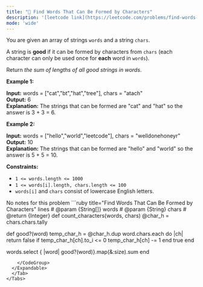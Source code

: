 ```yaml
---
title: "🧩 Find Words That Can Be Formed by Characters"
description: '[leetcode link](https://leetcode.com/problems/find-words-that-can-be-formed-by-characters/description/)'
mode: 'wide'
---
```

<Tabs>
  <Tab title="Question" icon="circle-question" iconType="regular">
    <Card>
      <p>You are given an array of strings <code>words</code> and a string <code>chars</code>.</p>  <p>A string is <strong>good</strong> if it can be formed by characters from <code>chars</code> (each character can only be used once for <strong>each</strong> word in <code>words</code>).</p>  <p>Return <em>the sum of lengths of all good strings in words</em>.</p>   <p><strong class="example">Example 1:</strong></p>   <strong>Input:</strong> words = [&quot;cat&quot;,&quot;bt&quot;,&quot;hat&quot;,&quot;tree&quot;], chars = &quot;atach&quot; <br/> <strong>Output:</strong> 6 <br/> <strong>Explanation:</strong> The strings that can be formed are &quot;cat&quot; and &quot;hat&quot; so the answer is 3 + 3 = 6.   <p><strong class="example">Example 2:</strong></p>   <strong>Input:</strong> words = [&quot;hello&quot;,&quot;world&quot;,&quot;leetcode&quot;], chars = &quot;welldonehoneyr&quot; <br/> <strong>Output:</strong> 10 <br/> <strong>Explanation:</strong> The strings that can be formed are &quot;hello&quot; and &quot;world&quot; so the answer is 5 + 5 = 10.    <p><strong>Constraints:</strong></p>  <ul>  <li><code>1 &lt;= words.length &lt;= 1000</code></li>  <li><code>1 &lt;= words[i].length, chars.length &lt;= 100</code></li>  <li><code>words[i]</code> and <code>chars</code> consist of lowercase English letters.</li> </ul> 
    </Card>
  </Tab>
  <Tab title="Solution" icon="lightbulb" iconType="regular" >
    <Card>
      No notes for this problem
</Card>
  <Expandable title="code">
    <CodeGroup dropdown>
```ruby title="Find Words That Can Be Formed by Characters" lines
# @param {String[]} words
# @param {String} chars
# @return {Integer}
def count_characters(words, chars)
  @char_h = chars.chars.tally
  
  def good?(word)
    temp_char_h = @char_h.dup
    word.chars.each do |ch|
      return false if temp_char_h[ch].to_i <= 0
      temp_char_h[ch] -= 1
    end
    true
  end

  words.select { |word| good?(word)}.map(&:size).sum
end
```
    </CodeGroup>
  </Expandable>
  </Tab>
</Tabs>